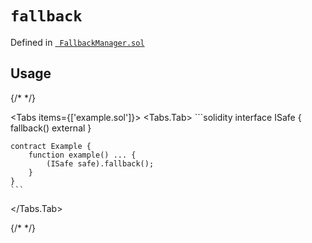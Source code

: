 

<LegacyCallout />

# `fallback` 





Defined in [` FallbackManager.sol`](https://github.com/safe-global/safe-smart-account/tree/v1.3.0/contracts/base/FallbackManager.sol#L6)


## Usage

{/* <!-- vale off --> */}

<Tabs items={['example.sol']}>
  <Tabs.Tab>
    ```solidity
    interface ISafe {
        fallback() external
    }

    contract Example {
        function example() ... {
            (ISafe safe).fallback();
        }
    }
    ```
  </Tabs.Tab>
</Tabs>

{/* <!-- vale on --> */}






